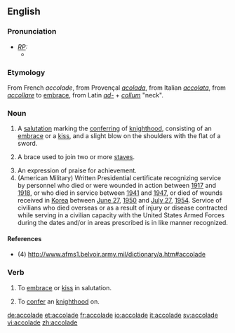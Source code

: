 ==English==

===Pronunciation===
* ''[[RP]]:''
** {{IPA|/'ækəleɪd/}}

===Etymology===
From French ''accolade'', from Provençal ''[[acolada]]'', from Italian ''[[accolata]]'', from ''[[accollare]]'' to [[embrace]], from Latin ''[[ad-]]'' + ''[[collum]]'' "neck".

===Noun===
{{en-noun}}

# A [[salutation]] marking the [[conferring]] of [[knighthood]], consisting of an [[embrace]] or a [[kiss]], and a slight blow on the shoulders with the flat of a sword.
# {{music}} A brace used to join two or more [[staves]].
# An expression of praise for achievement.
# (American Military) Written Presidential certificate recognizing service by personnel who died or were wounded in action between [[1917]] and [[1918]], or who died in service between [[1941]] and [[1947]], or died of wounds received in [[Korea]] between [[June 27]], [[1950]] and [[July 27]], [[1954]]. Service of civilians who died overseas or as a result of injury or disease contracted while serving in a civilian capacity with the United States Armed Forces during the dates and/or in areas prescribed is in like manner recognized.

====References====
*(4) http://www.afms1.belvoir.army.mil/dictionary/a.htm#accolade

===Verb===
{{en-verb|accolad|ing}}

# {{transitive}} To [[embrace]] or [[kiss]] in salutation.
# {{transitive}} To [[confer]] an [[knighthood]] on.

[[de:accolade]]
[[et:accolade]]
[[fr:accolade]]
[[io:accolade]]
[[it:accolade]]
[[sv:accolade]]
[[vi:accolade]]
[[zh:accolade]]